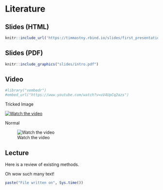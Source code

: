 # Literature

## Slides (HTML)

```r
knitr::include_url('https://timmastny.rbind.io/slides/first_presentation#1')
```

## Slides (PDF)

```r
knitr::include_graphics("slides/intro.pdf")
```

## Video

```r
#library("vembedr")
#embed_url("https://www.youtube.com/watch?v=uV4UpCq2azs")
```

Tricked Image

[![Watch the video](https://img.youtube.com/vi/T-D1KVIuvjA/maxresdefault.jpg)](https://youtu.be/T-D1KVIuvjA)

Normal

![Watch the video](https://youtu.be/T-D1KVIuvjA)

## Lecture

Here is a review of existing methods.

Oh wow such many text!

```r
paste("File written on", Sys.time())
```

